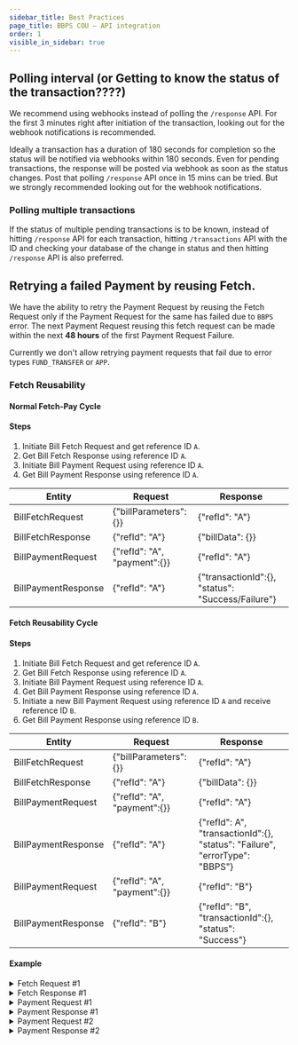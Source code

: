 ```yaml
---
sidebar_title: Best Practices
page_title: BBPS COU — API integration
order: 1
visible_in_sidebar: true
---
```


## Polling interval (or Getting to know the status of the transaction????)

We recommend using webhooks instead of polling the `/response` API. For the first 3 minutes right after initiation of the transaction, looking out for the webhook notifications is recommended.

Ideally a transaction has a duration of 180 seconds for completion so the status will be notified via webhooks within 180 seconds. Even for pending transactions, the response will be posted via webhook as soon as the status changes. Post that polling `/response` API once in 15 mins can be tried. But we strongly recommended looking out for the webhook notifications.


### Polling multiple transactions

If the status of multiple pending transactions is to be known, instead of hitting `/response` API for each transaction, hitting `/transactions` API with the ID and checking your database of the change in status and then hitting `/response` API is also preferred.


## Retrying a failed Payment by reusing Fetch.

We have the ability to retry the Payment Request by reusing the Fetch Request only if the Payment Request for the same has failed due to `BBPS` error. The next Payment Request reusing this fetch request can be made within the next **48 hours** of the first Payment Request Failure.

Currently we don't allow retrying payment requests that fail due to error types `FUND_TRANSFER` or `APP`.

### Fetch Reusability

#### Normal Fetch-Pay Cycle

#### Steps
1. Initiate Bill Fetch Request and get reference ID `A`.
2. Get Bill Fetch Response using reference ID `A`.
3. Initiate Bill Payment Request using reference ID `A`.
4. Get Bill Payment Response using reference ID `A`.

| Entity              | Request                      | Response                                          |
|---------------------|------------------------------|---------------------------------------------------  |
| BillFetchRequest    | {"billParameters": {}}       | {"refId": "A"}                                    |
| BillFetchResponse   | {"refId": "A"}               | {"billData": {}}                                  |
| BillPaymentRequest  | {"refId": "A", "payment":{}} | {"refId": "A"}                                    |
| BillPaymentResponse | {"refId": "A"}               | {"transactionId":{}, "status": "Success/Failure"} |



#### Fetch Reusability Cycle

#### Steps
1. Initiate Bill Fetch Request and get reference ID `A`.
2. Get Bill Fetch Response using reference ID `A`.
3. Initiate Bill Payment Request using reference ID `A`.
4. Get Bill Payment Response using reference ID `A`.
5. Initiate a new Bill Payment Request using reference ID `A` and receive reference ID `B`.
6. Get Bill Payment Response using reference ID `B`.

| Entity              | Request                      | Response                                                                    |
|---------------------|------------------------------|-----------------------------------------------------------------------------  |
| BillFetchRequest    | {"billParameters": {}}       | {"refId": "A"}                                                              |
| BillFetchResponse   | {"refId": "A"}               | {"billData": {}}                                                            |
| BillPaymentRequest  | {"refId": "A", "payment":{}} | {"refId": "A"}                                                              |
| BillPaymentResponse | {"refId": "A"}               | {"refId": A", "transactionId":{}, "status": "Failure", "errorType": "BBPS"} |
| BillPaymentRequest  | {"refId": "A", "payment":{}} | {"refId": "B"}                                                              |
| BillPaymentResponse | {"refId": "B"}               | {"refId": "B", "transactionId":{}, "status": "Success"}                     |


#### Example

<details>
  <summary>Fetch Request #1</summary>
  ### Request
  ```js
{
    "agent": {
        "channel": "INT",
        "id": "AS01AS02INB519046223",
        "ip": "124.170.23.24",
        "mac": "48-4D-7E-CB-DB-6F"
    },
    "customer": {
        "mobile": "9999999081",
        "billParameters": [
            {
                "name": "a",
                "value": "10"
            },
            {
                "name": "a b",
                "value": "20"
            },
            {
                "name": "a b c",
                "value": "30"
            },
            {
                "name": "a b c d",
                "value": "40"
            },
            {
                "name": "a b c d e",
                "value": "50"
            }
        ]
    },
    "biller": {
        "id": "OTOE00005XXZ43"
    }
}
  ```

### Response

```js
{
    "data": {
        "refId": "CE9U2F9RHQPJICM8SC0G87SZTUR23440700"
    },
    "success": true,
    "traceId": "CE9U2F9RHQPJICM8SC00"
}
```
</details>


<details>
  <summary>Fetch Response #1</summary>
  ### Request
  ```js
{
    "refId": "CE9U2F9RHQPJICM8SC0G87SZTUR23440700"
}
  ```

### Response

```js
{
    "data": {
        "additionalInfo": [
            {
                "name": "a",
                "value": "10"
            },
            {
                "name": "a b",
                "value": "20"
            },
            {
                "name": "a b c",
                "value": "30"
            },
            {
                "name": "a b c d",
                "value": "40"
            }
        ],
        "bill": {
            "amount": 100000,
            "billDate": "2015-06-14",
            "billNumber": "12303",
            "billPeriod": "june",
            "customerName": "BBPS",
            "dueDate": "2015-06-20"
        },
        "billerRefId": "12345676",
        "exactness": "Exact",
        "paymentLimits": [
            {
                "maxLimit": 100000000,
                "minLimit": 1,
                "paymentMode": "Internet Banking",
                "supportsPendingStatus": false
            },
        ],
        "refId": "CE9U2F9RHQPJICM8SC0G87SZTUR23440700",
        "status": "Success"
    },
    "success": true,
    "traceId": "CE9U2H9RHQPJICM8SC20"
}
```
</details>

<details>
  <summary>Payment Request #1</summary>
  ### Request
  ```js
{
    "refId": "CE9U2F9RHQPJICM8SC0G87SZTUR23440700",
    "paymentDetails": {
        "mode": "Credit Card",
        "paymentRefId": "N2001121212344",
        "amount": 100,
        "timestamp": "2020-12-12T13:12:00+05:30"
    }
}
  ```

### Response

```js
{
    "data": {
        "refId": "CE9U2F9RHQPJICM8SC0G87SZTUR23440700"
    },
    "success": true,
    "traceId": "CE9U36PRHQPJICM8SC90"
}
```
</details>

<details>
  <summary>Payment Response #1</summary>
  ### Request
  ```js
{
    "refId": "CE9U2F9RHQPJICM8SC0G87SZTUR23440700"
}
  ```

### Response

```js
{
    "data": {
        "failureReason": {
            "code": "BOU002",
            "message": "TMM001",
            "type": "BBPS"
        },
        "refId": "CE9U2F9RHQPJICM8SC0G87SZTUR23440700",
        "refundDetails": {
            "status": "Success",
            "transactionId": "REFAS012344070238CZWXPJ"
        },
        "status": "Failure",
        "transactionId": "AS012344070238CZWXPJ"
    },
    "success": true,
    "traceId": "CE9U461RHQPJICM8SCGG"
}
```

- Payment was failure due to error type "BBPS".
- Fetch can be reused in the next 48 hours from the Payment Failure timestamp.
</details>

<details>
  <summary>Payment Request #2</summary>
  ### Request
  ```js
{
    "refId": "CE9U2F9RHQPJICM8SC0G87SZTUR23440700",
    "paymentDetails": {
        "mode": "Credit Card",
        "paymentRefId": "N2001121212344",
        "amount": 100000,
        "timestamp": "2020-12-12T13:12:00+05:30"
    }
}
  ```

### Response

```js
{
    "data": {
        "refId": "CE9U4I9RHQPJICM8SCK0303EZUD23440705"
    },
    "success": true,
    "traceId": "CE9U4E9RHQPJICM8SCIG"
}
```

- Provided refId in the Payment Request is the one linked to the Bill fetch (for which the Bill payment was a failure with "BBPS" error).
- A different refID is returned in Payment Response.

</details>

<details>
  <summary>Payment Response #2</summary>
  ### Request
  ```js
{
    "refId": "CE9U4I9RHQPJICM8SCK0303EZUD23440705"
}
  ```

### Response

```js
{
    "data": {
        "billerId": "OTOE00005XXZ43",
        "billerRefId": "12345037",
        "paymentDetails": {
            "amount": 100000,
            "mode": "Credit Card",
            "paymentRefId": "N2001121212344",
            "timestamp": "2020-12-12T13:12:00.000+05:30"
        },
        "refId": "CE9U4I9RHQPJICM8SCK0303EZUD23440705",
        "status": "Success",
        "transactionId": "AS0123440705054WJCMM"
    },
    "success": true,
    "traceId": "CE9U4OHRHQPJICM8SCNG"
}
```
- Using the new refId, we can find the status of the second transaction.

</details>
